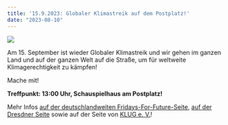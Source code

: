 ```yaml
---
title: '15.9.2023: Globaler Klimastreik auf dem Postplatz!'
date: "2023-08-10"
---
```


<!-- ![](images/2023_08_10_global_climate_strike.jpg){width='75%' fig-align='center'} -->
<!-- ![](images/photo_2023-09-10_08-05-34.jpg) -->
![](images/photo_2023-09-10_08-05-38.jpg)

Am 15. September ist wieder Globaler Klimastreik und wir gehen im ganzen Land und auf der ganzen Welt auf die Straße, um für weltweite Klimagerechtigkeit zu kämpfen!

Mache mit!

**Treffpunkt: 13:00 Uhr, Schauspielhaus am Postplatz!**

Mehr Infos [auf der deutschlandweiten Fridays-For-Future-Seite](https://fridaysforfuture.de/klimastreik/), [auf der Dresdner Seite](https://fffdd.de/aktion/2023-09-15-globaler-klimastreik/) sowie auf der Seite von [KLUG e. V.](https://www.klimawandel-gesundheit.de/globaler-klimastreik-am-15-september/)!
